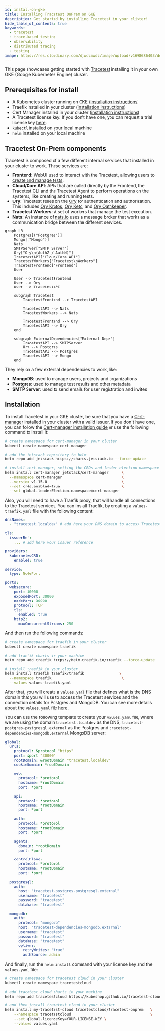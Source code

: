 ```yaml
---
id: install-on-gke
title: Installing Tracetest OnPrem on GKE
description: Get started by installing Tracetest in your clister!
hide_table_of_contents: true
keywords:
  - tracetest
  - trace-based testing
  - observability
  - distributed tracing
  - testing
image: https://res.cloudinary.com/djwdcmwdz/image/upload/v1698686403/docs/Blog_Thumbnail_14_rsvkmo.jpg
---
```


This page showcases getting started with [Tracetest](https://app.tracetest.io/) installing it in your own GKE (Google Kubernetes Engine) cluster.

## Prerequisites for install

- A Kubernetes cluster running on GKE ([installation instructions](https://cloud.google.com/kubernetes-engine/docs/how-to/creating-an-autopilot-cluster))
- Traefik installed in your cluster ([installation instructions](https://doc.traefik.io/traefik/getting-started/install-traefik/))
- Cert Manager installed in your cluster ([installation instructions](https://cert-manager.io/docs/installation/kubernetes/))
- A Tracetest license key. If you don't have one, you can request a trial license key [here](https://tracetest.io/on-prem-installation).
- `kubectl` installed on your local machine
- `helm` installed on your local machine

## Tracetest On-Prem components

Tracetest is composed of a few different internal services that installed in your cluster to work. These services are:
- **Frontend**: WebUI used to interact with the Tracetest, allowing users to [create and manage tests](https://docs.tracetest.io/web-ui/creating-tests).
- **Cloud/Core API**: APIs that are called directly by the Frontend, the Tracetest CLI and the Tracetest Agent to perform operations on the systems, like creating and running tests.
- **Ory**: Tracetest relies on the [Ory](https://www.ory.sh/) for authentication and authorization. This includes [Ory Kratos](https://www.ory.sh/kratos/docs/), [Ory Keto](https://www.ory.sh/keto/docs/), and [Ory Oathkeeper](https://www.ory.sh/oathkeeper/docs/).
- **Tracetest Workers**: A set of workers that manage the test execution.
- **Nats**: An instance of [nats.io](https://nats.io/) uses a message broker that works as a communication bridge between the different services.

```mermaid
graph LR
    Postgres[("Postgres")]
    Mongo[("Mongo")]
    Nats
    SMTPServer["SMTP Server"]
    Ory["Ory\n(AuthZ / AuthN)"]
    TracetestAPI["Cloud/Core API"]
    TracetestWorkers["Tracetest\nWorkers"]
    TracetestFrontend["Frontend"]
    User

    User --> TracetestFrontend
    User --> Ory
    User --> TracetestAPI

    subgraph Tracetest
        TracetestFrontend --> TracetestAPI

        TracetestAPI --> Nats
        TracetestWorkers --> Nats

        TracetestFrontend --> Ory
        TracetestAPI --> Ory
    end

    subgraph ExternalDependencies["External Deps"]
        TracetestAPI --> SMTPServer
        Ory --> Postgres
        TracetestAPI --> Postgres
        TracetestAPI --> Mongo
    end
```

They rely on a few external dependencies to work, like:
  - **MongoDB**: used to manage users, projects and organizations
  - **Postgres**: used to manage test results and other metadata
  - **SMTP Server**: used to send emails for user registration and invites

## Installation

To install Tracetest in your GKE cluster, be sure that you have a [Cert-manager](https://cert-manager.io) installed in your cluster with a valid issuer. If you don't have one, you can follow the [Cert-manager installation guide](https://cert-manager.io/docs/installation/) or use the following command to install it:

```sh
# create namespace for cert-manager in your cluster
kubectl create namespace cert-manager

# add the jetstack repository to helm
helm repo add jetstack https://charts.jetstack.io --force-update

# install cert-manager, setting the CRDs and leader election namespace (needed for GKE)
helm install cert-manager jetstack/cert-manager      \
  --namespace cert-manager                           \
  --version v1.15.0                                  \
  --set crds.enabled=true                            \
  --set global.leaderElection.namespace=cert-manager
```

Also, you will need to have a Traefik proxy, that will handle all connections to the Tracetest services. You can install Traefik, by creating a `values-traefik.yaml` file with the following content:

```yaml
dnsNames:
  - "tracetest.localdev" # add here your DNS domain to access Tracetest

tls:
  issuerRef:
    ... # add here your issuer reference

providers:
  kubernetesCRD:
    enabled: true

service:
  type: NodePort

ports:
  websecure:
    port: 30000
    exposedPort: 30000
    nodePort: 30000
    protocol: TCP
    tls:
      enabled: true
    http2:
      maxConcurrentStreams: 250
```

And then run the following commands:

```sh
# create namespace for traefik in your cluster
kubectl create namespace traefik

# add traefik charts in your machine
helm repo add traefik https://helm.traefik.io/traefik --force-update

# install traefik in your cluster
helm install traefik traefik/traefik                \
  --namespace traefik                                \
  --values values-traefik.yaml
```

After that, you will create a `values.yaml` file that defines what is the DNS domain that you will use to access the Tracetest services and the connection details for Postgres and MongoDB.
You can see more details about the `values.yaml` file [here](https://github.com/kubeshop/tracetest-cloud-charts/blob/main/charts/tracetest-onprem/values.yaml).

You can use the following template to create your `values.yaml` file, where we are using the domain `tracetest.localdev` as the DNS, `tracetest-postgres-postgresql.external` as the Postgres and `tracetest-dependencies-mongodb.external` MongoDB server:

```yaml
global:
  urls:
    protocol: &protocol "https"
    port: &port "30000"
    rootDomain: &rootDomain "tracetest.localdev"
    cookieDomain: *rootDomain

    web:
      protocol: *protocol
      hostname: *rootDomain
      port: *port

    api:
      protocol: *protocol
      hostname: *rootDomain
      port: *port

    auth:
      protocol: *protocol
      hostname: *rootDomain
      port: *port

    agents:
      domain: *rootDomain
      port: *port

    controlPlane:
      protocol: *protocol
      hostname: *rootDomain
      port: *port

  postgresql:
    auth:
      host: "tracetest-postgres-postgresql.external"
      username: "tracetest"
      password: "tracetest"
      database: "tracetest"

  mongodb:
    auth:
      protocol: "mongodb"
      host: "tracetest-dependencies-mongodb.external"
      username: "tracetest"
      password: "tracetest"
      database: "tracetest"
      options:
        retryWrites: "true"
        authSource: admin
```

And finally, run the `helm install` command with your license key and the `values.yaml` file:

```sh
# create namespace for tracetest cloud in your cluster
kubectl create namespace tracetestcloud

# add tracetest cloud charts in your machine
helm repo add tracetestcloud https://kubeshop.github.io/tracetest-cloud-charts --force-update

# and then install tracetest cloud in your cluster
helm install my-tracetest-cloud tracetestcloud/tracetest-onprem   \
    --namespace tracetestcloud                                    \
    --set global.licenseKey=YOUR-LICENSE-KEY \
    --values values.yaml
```
